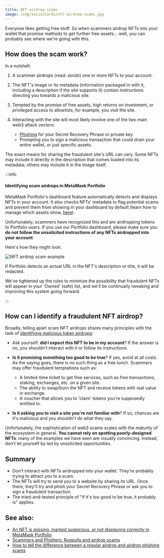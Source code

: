 ```yaml
---
title: NFT airdrop scams
image: /img/socialCards/nft-airdrop-scams.jpg
---
```



<CustomLayout />

Everyone likes getting free stuff. So when scammers airdrop NFTs into your wallet that promise methods to get further free assets... well, you can probably see where we're going with this.

## How does the scam work?

In a nutshell:

1. A scammer airdrops (read: _sends_) one or more NFTs to your account.

2. The NFT's image or its metadata (information packaged in with it, including a description if the site supports it) contain instructions directing you towards a malicious site.

3. Tempted by the promise of free assets, high returns on investment, or privileged access to allowlists, for example, you visit the site.

4. Interacting with the site will most likely involve one of the two main web3 attack vectors:

   - [Phishing](/privacy-and-security/staying-safe-in-web3/scammers-and-phishers-rugpulls-and-airdrop-scams) for your Secret Recovery Phrase or private key
   - Prompting you to sign a malicious transaction that could drain your entire wallet, or just specific assets.

The exact means for sharing the fraudulent site's URL can vary. Some NFTs may include it directly in the description that comes loaded into its metadata; others may include it in the image itself.

:::info

#### Identifying scam airdrops in MetaMask Portfolio

MetaMask Portfolio's dashboard feature automatically detects and displays NFTs in your account. It also checks NFTs' metadata to flag potential scams and prevent them from showing in your dashboard by default (learn how to manage which assets show, [here](/metamask-portfolio/dashboard/how-to-hide-an-asset-token-or-nft-in-metamask-portfolio)).

Unfortunately, scammers have recognized this and are airdropping tokens to Portfolio users. If you use our Portfolio dashboard, please make sure you **do not follow the unsolicited instructions of any NFTs airdropped into your account**.

Here's how they might look:

<div class="center-container">
  <div class="img-large">
    <img
      src={
        require("../../../img/privacy-and-security/staying-safe-in-web3/nft-airdrop-scams/NFT_airdrop_scam_example.png")
          .default
      }
      alt="NFT airdrop scam example"
    />
  </div>
</div>

If Portfolio detects an actual URL in the NFT's description or title, it will be redacted.

We've tightened up the rules to minimize the possibility that fraudulent NFTs will appear in your 'Owned' (safe) list, and we'll be continually tweaking and improving this system going forward.

:::

## How can I identify a fraudulent NFT airdrop?

Broadly, telling apart scam NFT airdrops shares many principles with the task of [identifying malicious token airdrops](/privacy-and-security/staying-safe-in-web3/how-to-tell-the-difference-between-a-regular-airdrop-and-airdrop-phishing-scams):

- Ask yourself: **did I expect this NFT to be in my account**? If the answer is no, you shouldn't interact with it or follow its instructions.

- **Is it promising something too good to be true**? If yes, avoid at all costs. As the saying goes, there is no such thing as a free lunch. Scammers may offer fraudulent temptations such as:

  - A limited-time ticket to get free services, such as free transactions, staking, exchanges, etc. on a given site.
  - The ability to swap/burn the NFT and receive tokens with real value in exchange.
  - A voucher that allows you to 'claim' tokens you're supposedly entitled to.

- **Is it asking you to visit a site you're not familiar with**? If so, chances are it's malicious and you shouldn't do what they say.

Unfortunately, the sophistication of web3 scams scales with the maturity of the ecosystem in general. **You cannot rely on spotting poorly-designed NFTs**: many of the examples we have seen are visually convincing. Instead, don't let yourself by led by unsolicited opportunities.

## Summary

- Don't interact with NFTs airdropped into your wallet. They're probably trying to attract you to a scam.
- The NFTs will try to send you to a website by sharing its URL. Once there, they'll try and phish your Secret Recovery Phrase or ask you to sign a fraudulent transaction.
- The tried-and-tested principle of "if it's too good to be true, it probably is" applies.

## See also:

- [An NFT is missing, marked suspicious, or not displaying correctly in MetaMask Portfolio](/metamask-portfolio/dashboard/an-nft-is-missing-marked-suspicious-or-not-displaying-correctly-in-metamask-portfolio)
- [Scammers and Phishers: Rugpulls and airdrop scams](/privacy-and-security/staying-safe-in-web3/scammers-and-phishers-rugpulls-and-airdrop-scams)
- [How to tell the difference between a regular airdrop and airdrop phishing scams](/privacy-and-security/staying-safe-in-web3/how-to-tell-the-difference-between-a-regular-airdrop-and-airdrop-phishing-scams)
